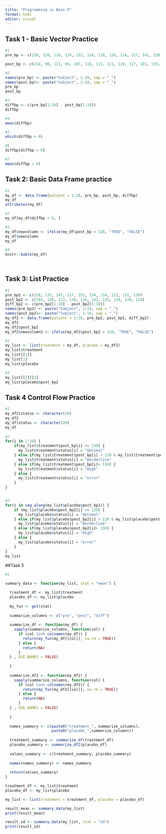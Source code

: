```yaml
---
title: "Programming in Base R"
format: html
editor: visual
---
```


## Task 1 - Basic Vector Practice
```r
#1
pre_bp <- c(130, 128, 116, 124, 133, 134, 118, 126, 114, 127, 141, 138, 128, 140, 137, 131, 120, 128, 139, 135)

post_bp <- c(114, 98, 113, 99, 107, 116, 113, 111, 119, 117, 101, 119, 130, 122, 106, 106, 124, 102, 117, 113)

#2
names(pre_bp) <- paste("Subject", 1:20, sep = "_")
names(post_bp)<- paste("Subject", 1:20, sep = "_")
pre_bp
post_bp

#3
diffbp <- c(pre_bp[1:20] - post_bp[1:20])
diffbp

#4
mean(diffbp)

#5
which(diffbp > 0)

#6
diffbp[diffbp > 0]

#7
mean(diffbp > 0)
```

## Task 2: Basic Data Frame practice

```r
#1
my_df <- data.frame(patient = 1:20, pre_bp, post_bp, diffbp)
my_df
attributes(my_df)

#2
my_df[my_df$diffbp < 0, ]

#3
my_df$newcolumn <- ifelse(my_df$post_bp < 120, "TRUE", "FALSE")
my_df$newcolumn
my_df

#4
knitr::kable(my_df)

  
``` 

## Task 3: List Practice
```r
#1
pre_bp2 <- c(138, 135, 147, 117, 152, 134, 114, 121, 131, 130)
post_bp2 <- c(105, 136, 123, 130, 134, 143, 135, 139, 120, 124)
diff_bp2 <- c(pre_bp2[1:10] - post_bp2[1:10])
names(pre_bp2) <- paste("Subject", 1:10, sep = "_")
names(post_bp2)<- paste("Subject", 1:10, sep = "_")
my_df2 <- data.frame(patient = 1:10, pre_bp2, post_bp2, diff_bp2)
my_df2
my_df2$post_bp2
my_df2$newcolumn2 <- ifelse(my_df2$post_bp2 > 120, "TRUE", "FALSE")

#2
my_list <- list(treatment = my_df, placebo = my_df2)
my_list$treatment
my_list[[1]]
my_list[1]
my_list$placebo

#3
my_list[[2]][2]
my_list$placebo$post_bp2
```

## Task 4 Control Flow Practice
```r
#1
my_df2$status <- character(10)
my_df2
my_df$status <- character(20)
my_df
    
#2
for(i in 1:20) {
    if(my_list$treatment$post_bp[i] <= 120) {
      my_list$treatment$status[i] = "Optimal" 
    } else if(my_list$treatment$post_bp[i] > 120 & my_list$treatment$post_bp[i] <= 130) {
      my_list$treatment$status[i] = "Borderline"
    } else if(my_list$treatment$post_bp[i]> 130) {
      my_list$treatment$status[i] = "High"
    } else {
      my_list$treatment$status[i] = "error"
    }
}


#3
for(i in seq_along(my_list$placebo$post_bp2)) {
    if (my_list$placebo$post_bp2[i] <= 120) {
      my_list$placebo$status[i] = "Optimal" 
    } else if(my_list$placebo$post_bp2[i] > 120 & my_list$placebo$post_bp2[i] <= 130) {
      my_list$placebo$status[i] = "Borderline"
    } else if(my_list$placebo$post_bp2[i]> 130) {
      my_list$placebo$status[i] = "High"
    } else {
      my_list$placebo$status[i] = "error"
    }
}
my_list
```

##Task 5
```r
#1

summary_data <- function(my_list, stat = "mean") {

  treatment_df <- my_list$treatment
  placebo_df <- my_list$placebo
  
  my_fun <- get(stat)
  
  summarize_columns <- c("pre", "post", "diff")
  
  summarize_df <- function(my_df) {
    sapply(summarize_columns, function(col) {
      if (col %in% colnames(my_df)) {
        return(my_fun(my_df[[col]], na.rm = TRUE))
      } else {
        return(NA)
      }
  } , USE.NAMES = FALSE)
  
  }
  
  summarize_df2 <- function(my_df2) {
    sapply(summarize_columns, function(col) {
      if (col %in% colnames(my_df2)) {
        return(my_fun(my_df2[[col]], na.rm = TRUE))
      } else {
        return(NA)
      }
  } , USE.NAMES = FALSE)
  
  }
  
  names_summary <- c(paste0("treatment_", summarize_columns), 
                     paste0("placebo_",summarize_columns))
  
  treatment_summary <- summarize_df(treatment_df)
  placebo_summary <- summarize_df2(placebo_df)
  
  values_summary <- c(treatment_summary, placebo_summary)
  
  names(names_summary) <- names_summary
  
  return(values_summary)
}

treatment_df <- my_list$treatment
placebo_df <- my_list$placebo

my_list <- list(treatment = treatment_df, placebo = placebo_df)

result_mean <- summary_data(my_list)
print(result_mean)

result_sd <- summary_data(my_list, stat = "sd")
print(result_sd)
```

